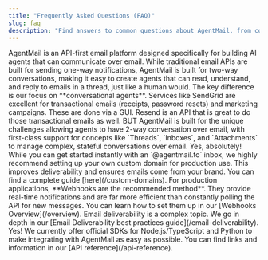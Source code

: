 ```yaml
---
title: "Frequently Asked Questions (FAQ)"
slug: faq
description: "Find answers to common questions about AgentMail, from core concepts to best practices and security."
---
```


<AccordionGroup>
  <Accordion title="What is AgentMail?">
    AgentMail is an API-first email platform designed specifically for building
    AI agents that can communicate over email. While traditional email APIs are
    built for sending one-way notifications, AgentMail is built for two-way
    conversations, making it easy to create agents that can read, understand,
    and reply to emails in a thread, just like a human would.
  </Accordion>
  <Accordion title="How is AgentMail different from services like SendGrid or Mailgun?">
    The key difference is our focus on **conversational agents**. Services like
    SendGrid are excellent for transactional emails (receipts, password resets)
    and marketing campaigns. These are done via a GUI. Resend is an API that is
    great to do those transactional emails as well. BUT AgentMail is built for
    the unique challenges allowing agents to have 2-way conversation over email,
    with first-class support for concepts like `Threads`, `Inboxes`, and
    `Attachments` to manage complex, stateful conversations over email.
  </Accordion>
  <Accordion title="Can I use my own custom domain to send emails?">
    Yes, absolutely! While you can get started instantly with an `@agentmail.to`
    inbox, we highly recommend setting up your own custom domain for production
    use. This improves deliverability and ensures emails come from your brand.
    You can find a complete guide [here](/custom-domains).
  </Accordion>
  <Accordion title="What's the best way to process incoming emails?">
    For production applications, **Webhooks are the recommended method**. They
    provide real-time notifications and are far more efficient than constantly
    polling the API for new messages. You can learn how to set them up in our
    [Webhooks Overview](/overview).
  </Accordion>
  <Accordion title="How do I make sure I don't end up in spam?">
    Email deliverability is a complex topic. We go in depth in our [Email
    Deliverability best practices guide](/email-deliverability).
  </Accordion>
  <Accordion title="Do you have SDKs available?">
    Yes! We currently offer official SDKs for Node.js/TypeScript and Python to
    make integrating with AgentMail as easy as possible. You can find links and
    information in our [API reference](/api-reference).
  </Accordion>
</AccordionGroup>
